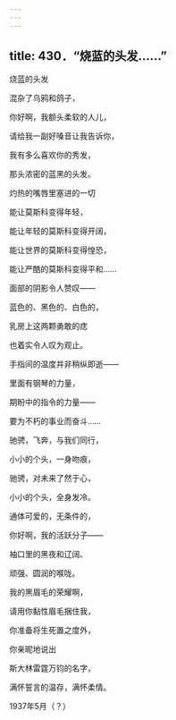 ```yaml
---
---
---
```

title: 430．“烧蓝的头发……”
---




烧蓝的头发

混杂了乌鸦和鸽子，

你好啊，我额头柔软的人儿，

请给我一副好嗓音让我告诉你，

我有多么喜欢你的秀发，

那头浓密的蓝黑的头发。

灼热的嘴唇里塞进的一切

能让莫斯科变得年轻，

能让年轻的莫斯科变得开阔，

能让世界的莫斯科变得惶恐，

能让严酷的莫斯科变得平和……

面部的阴影令人赞叹——

蓝色的、黑色的、白色的，

乳房上这两颗勇敢的痣

也着实令人叹为观止。

手指间的温度并非稍纵即逝——

里面有钢琴的力量，

期盼中的指令的力量——

要为不朽的事业而奋斗……

驰骋，飞奔，与我们同行，

小小的个头，一身吻痕，

驰骋，对未来了然于心，

小小的个头，全身发冷。

通体可爱的，无条件的，

你好啊，我的活跃分子——

袖口里的黑夜和辽阔、

顽强、圆润的喉咙。

我的黑眉毛的荣耀啊，

请用你黏性眉毛捆住我，

你准备将生死置之度外，

你亲昵地说出

斯大林雷霆万钧的名字，

满怀誓言的温存，满怀柔情。

1937年5月（？）